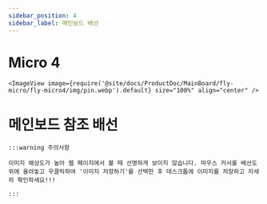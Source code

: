 ```yaml
---
sidebar_position: 4
sidebar_label: 메인보드 배선
---
```




# Micro 4

    <ImageView image={require('@site/docs/ProductDoc/MainBoard/fly-micro/fly-micro4/img/pin.webp').default} size="100%" align="center" />


# 메인보드 참조 배선

    :::warning 주의사항

    이미지 해상도가 높아 웹 페이지에서 볼 때 선명하게 보이지 않습니다. 마우스 커서를 배선도 위에 올려놓고 우클릭하여 '이미지 저장하기'를 선택한 후 데스크톱에 이미지를 저장하고 자세히 확인하세요!!!

    :::
